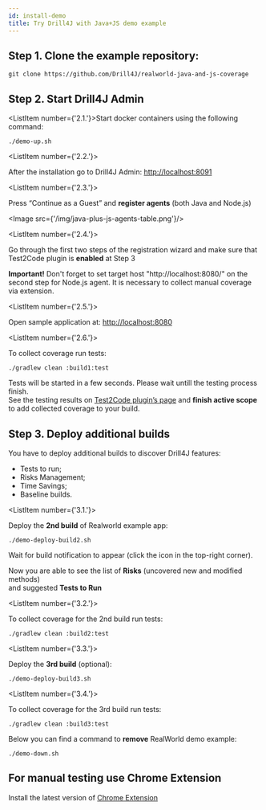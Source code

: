 ```yaml
---
id: install-demo
title: Try Drill4J with Java+JS demo example
---
```



<JavaPlusJsHeader/>


## Step 1. Clone the example repository:

```
git clone https://github.com/Drill4J/realworld-java-and-js-coverage
```

## Step 2. Start Drill4J Admin

<ListItem number={'2.1.'}>Start docker containers using the following command:</ListItem>

```
./demo-up.sh
```

<ListItem number={'2.2.'}>

After the installation go to Drill4J Admin: [http://localhost:8091](http://localhost:8091)

</ListItem>

<ListItem number={'2.3.'}>

Press “Continue as a Guest” and **register agents** (both Java and Node.js)

</ListItem>

<Image src={'/img/java-plus-js-agents-table.png'}/>

<ListItem number={'2.4.'}>

Go through the first two steps of the registration wizard and make sure that Test2Code plugin is **enabled** at Step 3

</ListItem>

<AdditionalInformation >

**Important!** Don't forget to set target host "http://localhost:8080/" on the second step for Node.js agent. It is necessary to collect manual coverage via extension.

</AdditionalInformation>

<ListItem number={'2.5.'}>

Open sample application at: [http://localhost:8080](http://localhost:8080)

</ListItem>

<ListItem number={'2.6.'}>

To collect coverage run tests:

</ListItem>

```
./gradlew clean :build1:test
```

Tests will be started in a few seconds. Please wait untill the testing process finish. <br/>
See the testing results on [Test2Code plugin’s page](http://localhost:8091/service-group-full-page/realworld-app/test2code) and **finish active scope** <br/>
to add collected coverage to your build.


## Step 3. Deploy additional builds

You have to deploy additional builds to discover Drill4J features: 

* Tests to run;
* Risks Management;
* Time Savings;
* Baseline builds.

<ListItem number={'3.1.'}>

Deploy the **2nd build** of Realworld example app:

</ListItem>

```
./demo-deploy-build2.sh
```
<AdditionalInformation >

Wait for build notification to appear (click the icon in the top-right corner).

</AdditionalInformation>

Now you are able to see the list of **Risks** (uncovered new and modified methods) <br/>
and suggested **Tests to Run**

<ListItem number={'3.2.'}>

To collect coverage for the 2nd build run tests:

</ListItem>

```
./gradlew clean :build2:test
```

<ListItem number={'3.3.'}>

Deploy the **3rd build** (optional):

</ListItem>

```
./demo-deploy-build3.sh
```

<ListItem number={'3.4.'}>

To collect coverage for the 3rd build run tests:

</ListItem>

```
./gradlew clean :build3:test
```
Below you can find a command to **remove** RealWorld demo example:

```
./demo-down.sh
```

## For manual testing use Chrome Extension

Install the latest version of [Chrome Extension](/docs/installation/extension)



